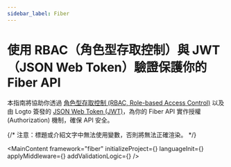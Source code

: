 ```yaml
---
sidebar_label: Fiber
---
```




# 使用 RBAC（角色型存取控制）與 JWT（JSON Web Token）驗證保護你的 Fiber API

本指南將協助你透過 [角色型存取控制 (RBAC, Role-based Access Control)](/authorization/role-based-access-control) 以及由 Logto 簽發的 [JSON Web Token (JWT)](https://auth.wiki/jwt)，為你的 Fiber API 實作授權 (Authorization) 機制，確保 API 安全。

{/* 注意：標題或介紹文字中無法使用變數，否則將無法正確渲染。 */}

<MainContent
  framework="fiber"
  initializeProject={<InitProject />}
  languageInit={<Init />}
  applyMiddleware={<ApplyMiddleware />}
  addValidationLogic={<AddValidationLogic framework="fiber" />}
/>
